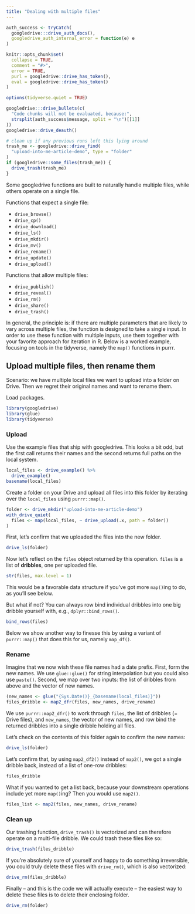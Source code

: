 ```yaml
---
title: "Dealing with multiple files"
---
```


```r
auth_success <- tryCatch(
  googledrive:::drive_auth_docs(),
  googledrive_auth_internal_error = function(e) e
)

knitr::opts_chunk$set(
  collapse = TRUE,
  comment = "#>",
  error = TRUE,
  purl = googledrive::drive_has_token(),
  eval = googledrive::drive_has_token()
)

options(tidyverse.quiet = TRUE)
```

```r
googledrive:::drive_bullets(c(
  "Code chunks will not be evaluated, because:",
  strsplit(auth_success$message, split = "\n")[[1]]
))
googledrive::drive_deauth()
```

```r
# clean up if any previous runs left this lying around
trash_me <- googledrive::drive_find(
  "upload-into-me-article-demo", type = "folder"
)
if (googledrive::some_files(trash_me)) {
  drive_trash(trash_me)
}
```

Some googledrive functions are built to naturally handle multiple files, while others operate on a single file.

Functions that expect a single file:

* `drive_browse()`  
* `drive_cp()`  
* `drive_download()` 
* `drive_ls()`
* `drive_mkdir()`
* `drive_mv()`  
* `drive_rename()`  
* `drive_update()`
* `drive_upload()`

Functions that allow multiple files: 

* `drive_publish()`  
* `drive_reveal()`  
* `drive_rm()`  
* `drive_share()`  
* `drive_trash()`  

In general, the principle is: if there are multiple parameters that are likely to vary across multiple files, the function is designed to take a single input. In order to use these function with multiple inputs, use them together with your favorite approach for iteration in R. Below is a worked example, focusing on tools in the tidyverse, namely the `map()` functions in purrr.

## Upload multiple files, then rename them

Scenario: we have multiple local files we want to upload into a folder on Drive. Then we regret their original names and want to rename them.

Load packages.

```r
library(googledrive)
library(glue)
library(tidyverse)
```

### Upload

Use the example files that ship with googledrive. This looks a bit odd, but the first call returns their names and the second returns full paths on the local system.

```r
local_files <- drive_example() %>% 
  drive_example()
basename(local_files)
```

Create a folder on your Drive and upload all files into this folder by iterating over the `local_files` using `purrr::map()`.

```r
folder <- drive_mkdir("upload-into-me-article-demo")
with_drive_quiet(
  files <- map(local_files, ~ drive_upload(.x, path = folder))
)
```

First, let's confirm that we uploaded the files into the new folder.

```r
drive_ls(folder)
```

Now let's reflect on the `files` object returned by this operation. `files` is a list of **dribbles**, one per uploaded file.

```r
str(files, max.level = 1)
```

This would be a favorable data structure if you've got more `map()`ing to do, as you'll see below.

But what if not? You can always row bind individual dribbles into one big dribble yourself with, e.g., `dplyr::bind_rows()`.

```r
bind_rows(files)
```

Below we show another way to finesse this by using a variant of `purrr::map()` that does this for us, namely `map_df()`.

### Rename

Imagine that we now wish these file names had a date prefix. First, form the new names. We use `glue::glue()` for string interpolation but you could also use `paste()`. Second, we map over two inputs: the list of dribbles from above and the vector of new names.

```r
(new_names <- glue("{Sys.Date()}_{basename(local_files)}"))
files_dribble <- map2_dfr(files, new_names, drive_rename)
```

We use `purrr::map2_dfr()` to work through `files`, the list of dribbles (= Drive files), and `new_names`, the vector of new names, and row bind the returned dribbles into a single dribble holding all files.

Let's check on the contents of this folder again to confirm the new names:

```r
drive_ls(folder)
```

Let's confirm that, by using `map2_df2()` instead of `map2()`, we got a single dribble back, instead of a list of one-row dribbles:

```r
files_dribble
```

What if you wanted to get a list back, because your downstream operations include yet more `map()`ing? Then you would use `map2()`.

```r
files_list <- map2(files, new_names, drive_rename)
```

### Clean up

Our trashing function, `drive_trash()` is vectorized and can therefore operate on a multi-file dribble. We could trash these files like so:

```r
drive_trash(files_dribble)
```

If you're absolutely sure of yourself and happy to do something irreversible, you could truly delete these files with `drive_rm()`, which is also vectorized:

```r
drive_rm(files_dribble)
```

Finally -- and this is the code we will actually execute -- the easiest way to delete these files is to delete their enclosing folder.

```r
drive_rm(folder)
```
